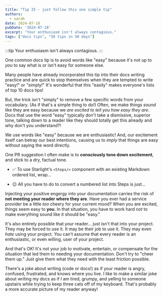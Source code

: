 ```yaml
---
title: "Tip 25 - just follow this one simple tip"
authors:
  - sarah
date: 2024-07-18
pubDate: '2024-07-18'
excerpt: "Your enthusiasm isn't always contagious."
tags: ["docs tips", "50 tips in 50 days"]
---
```


:::tip
Your enthusiasm isn't always contagious.
:::

One common docs tip is to avoid words like "easy" because it's not up to *you* to say what is or isn't easy for someone else.

Many people have already incorporated this tip into their docs writing practice and are quick to stop themselves when they are tempted to write "easy!" or "simply!" It's wonderful that this "easily" makes everyone's lists of top 10 docs tips!

But, the trick isn't "simply" to remove a few specific words from your vocabulary. (As if that's a simple thing to do!) Often, we make things *sound* like they are easy because we *are excited to tell you how easy they are*. Docs that use the word "easy" typically don't take a dismissive, superior tone, talking down to a reader like they should totally get this already and why don't you understand?!

We use words like "easy" because we are enthusiastic! And, our excitement itself can betray our best intentions, causing us to *imply* that things are easy without saying the word directly.

One PR suggestion I often make is to **consciously tone down excitement**, and stick to a dry, factual tone.

- ✅ To use Starlight's `<Steps/>` component with an existing Markdown ordered list, wrap...

- 😐 All you have to do to convert a numbered list into Steps is just...

Injecting your positive engergy into your documentation carries the risk of **not meeting your reader where they are**. Have you ever had a service provider be a little *too* cheery for your current mood? When you are excited, things seem easy to **you**. In that situation, you have to work hard *not* to make everything sound like it should be "easy."

It's also entirely possible that your reader... just isn't that into your project. They may be forced to use it. It may be their job to use it. They may even *hate* using your project. You can't assume that every reader is an enthusiastic, or even willing, user of your project. 

And that's OK! It's not your job to motivate, entertain, or compensate for the situation that led them to needing your documentation. Don't try to "cheer them up." Just give them what they need with the least friction possible.

There's a joke about writing (code or docs!) as if your reader is angry, confused, frustrated, and knows where you live. I like to make a similar joke about writing my docs as if *I* am tired, grumpy, and yelling to someone upstairs while trying to keep three cats off of my keyboard. That's probably a more accurate picture of my reader anyway!


<LinkCard title="See the whole list of tips!" href="/blog/50-docs-tips-in-50-days" />